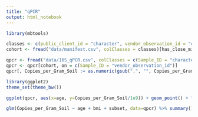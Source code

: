 ```yaml
---
title: "qPCR"
output: html_notebook
---
```


```r
library(mbtools)
```

```r
classes <- c(public_client_id = "character", vendor_observation_id = "character")
cohort <- fread("data/manifest.csv", colClasses = classes)[has_close_microbiome == T]
```

```r
qpcr <- fread("data/16S_qPCR.csv", colClasses = c(Sample_ID = "character"))
qpcr <- qpcr[cohort, on = c(Sample_ID = "vendor_observation_id")]
qpcr[, Copies_per_Gram_Soil := as.numeric(gsub(",", "", Copies_per_Gram_Soil))]
```

```r
library(ggplot2)
theme_set(theme_bw())

ggplot(qpcr, aes(x=age, y=Copies_per_Gram_Soil/1e9)) + geom_point() + labs(y = "16S copy no. [1e9/g stool]")
```

```r
glm(Copies_per_Gram_Soil ~ age + bmi + subset, data=qpcr) %>% summary()
```